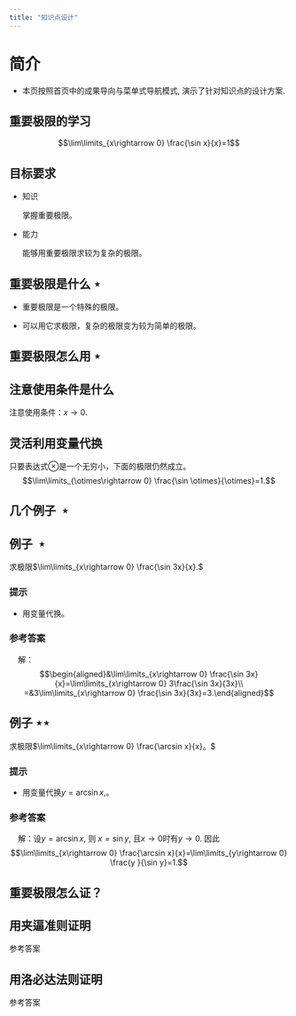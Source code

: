```yaml
---
title: "知识点设计"
---
```


# 简介

-   本页按照首页中的成果导向与菜单式导航模式, 演示了针对知识点的设计方案.



## 重要极限的学习

$$\lim\limits_{x\rightarrow 0} \frac{\sin x}{x}=1$$

::: {.callout-important collapse="true" icon="true"}
# 目标要求

-   知识

    掌握重要极限。

-   能力

    能够用重要极限求较为复杂的极限。
:::

::: {.callout-tip collapse="true" icon="true"}
# 重要极限是什么 $\star$

-   重要极限是一个特殊的极限。

-   可以用它求极限，复杂的极限变为较为简单的极限。
:::

::: {.callout-important collapse="true" icon="true"}
# 重要极限怎么用 $\star$

::: {.callout-tip collapse="true" icon="true"}
## 注意使用条件是什么

注意使用条件：${x\rightarrow 0}.$
:::

::: {.callout-tip collapse="true" icon="true"}
## 灵活利用变量代换

只要表达式$\otimes$是一个无穷小，下面的极限仍然成立。 $$\lim\limits_{\otimes\rightarrow 0} \frac{\sin \otimes}{\otimes}=1.$$
:::
:::

::: {.callout-tip collapse="true" icon="true"}
# 几个例子  $\star$

::: {.callout-note collapse="true" icon="true"}
## 例子  $\star$

求极限$\lim\limits_{x\rightarrow 0} \frac{\sin 3x}{x}.$

::: {.callout-warning collapse="true" icon="true"}
### 提示

-   用变量代换。
:::

::: {.callout-warning collapse="true" icon="true"}
### 参考答案

    解： $$\begin{aligned}&\lim\limits_{x\rightarrow 0} \frac{\sin 3x}{x}=\lim\limits_{x\rightarrow 0} 3\frac{\sin 3x}{3x}\\ =&3\lim\limits_{x\rightarrow 0} \frac{\sin 3x}{3x}=3.\end{aligned}$$
:::
:::

::: {.callout-note collapse="true" icon="true"}
## 例子 $\star\star$

求极限$\lim\limits_{x\rightarrow 0} \frac{\arcsin x}{x}。$

::: {.callout-warning collapse="true" icon="true"}
### 提示

-   用变量代换$y=\arcsin x,$。
:::

::: {.callout-warning collapse="true" icon="true"}
### 参考答案

    解：设$y=\arcsin x,$ 则 $x=\sin y$, 且$x\rightarrow 0$时有$y\rightarrow 0.$ 因此 $$\lim\limits_{x\rightarrow 0} \frac{\arcsin  x}{x}=\lim\limits_{y\rightarrow 0} \frac{y }{\sin y}=1.$$
:::
:::
:::

::: {.callout-important collapse="true" icon="true"}
# 重要极限怎么证？

::: {.callout-tip collapse="true" icon="true"}
## 用夹逼准则证明

参考答案
:::

::: {.callout-tip collapse="true" icon="true"}
## 用洛必达法则证明

参考答案
:::
:::

